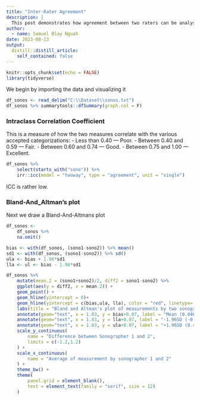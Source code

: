```yaml
---
title: "Inter-Rater Agreement"
description: |
  This post demonstrates how agreement between two raters can be analysed using the  Single Score Intraclass Correlation Coefficient and the Blad-And-Altmam plot.
author:
  - name: Samuel Blay Nguah
date: 2023-08-13
output:
  distill::distill_article:
    self_contained: false
---
```



```r
knitr::opts_chunk$set(echo = FALSE)
library(tidyverse)
```

We begin by importing the data and visualizing it

```r
df_sonos <- read_delim("C:\\Dataset\\sonos.txt")
df_sonos %>% summarytools::dfSummary(graph.col = F)
```

### Intraclass Correlation Coefficient 
This is a measure of how the two measures correlate with the various accepted categorizations:
- Less than 0.40 — Poor.
- Between 0.40 and 0.59 — Fair.
- Between 0.60 and 0.74 — Good.
- Between 0.75 and 1.00 — Excellent.

```r
df_sonos %>% 
    select(starts_with("sono")) %>% 
    irr::icc(model = "twoway", type = "agreement", unit = "single")
```

ICC is rather low. 

### Bland-And_Altman's plot

Next we draw a Bland-And-Altmans plot

```r
df_sonos <-
    df_sonos %>% 
    na.omit()

bias <- with(df_sonos, (sono1-sono2)) %>% mean()
sd1 <- with(df_sonos, (sono1-sono2)) %>% sd()
ula <- bias + 1.96*sd1
lla <- ul <- bias - 1.96*sd1

df_sonos %>% 
    mutate(mean.2 = (sono1+sono2)/2, diff2 = sono1-sono2) %>% 
    ggplot(aes(y = diff2, x = mean.2)) +
    geom_point() +
    geom_hline(yintercept = 0)+
    geom_hline(yintercept = c(bias,ula, lla), color = "red", linetype='dashed')+
    labs(title = "Bland and Altman's plot of measurements by two sonographers")+
    annotate(geom="text", x = 1.83, y = bias+0.07, label = "Mean (0.046)", col = "red")+
    annotate(geom="text", x = 1.83, y = lla+0.07, label = "-1.96SD (-0.405)", col = "red")+
    annotate(geom="text", x = 1.83, y = ula+0.07, label = "+1.96SD (0.497)", col = "red",)+
    scale_y_continuous(
        name = "Difference between Sonographer 1 and 2",
        limits = c(-1.2,1.2)
    ) +
    scale_x_continuous(
        name = "Average of measurement by sonographer 1 and 2"
    ) +
    theme_bw() +
    theme(
        panel.grid = element_blank(),
        text = element_text(family = "serif", size = 12)
    )
```

